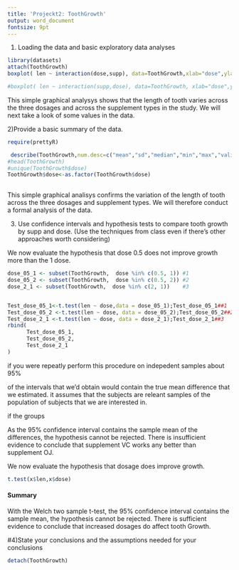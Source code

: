 ```yaml
---
title: 'Projeckt2: ToothGrowth'
output: word_document
fontsize: 9pt
---
```


 1) Loading the data and  basic exploratory data analyses 
```r

library(datasets)
attach(ToothGrowth)
boxplot( len ~ interaction(dose,supp), data=ToothGrowth,xlab="dose",ylab="length" )

#boxplot( len ~ interaction(supp,dose), data=ToothGrowth, xlab="dose",ylab="length")
```

This simple  graphical analysys shows that the length of tooth varies across the three dosages  and across the supplement types in the study. We will next take a look of some values in the data. 

2)Provide a basic summary of the data.

```r

require(prettyR)

 describe(ToothGrowth,num.desc=c("mean","sd","median","min","max","valid.n"))
#head(ToothGrowth)
#unique(ToothGrowth$dose)
ToothGrowth$dose<-as.factor(ToothGrowth$dose)
 
```

This simple  graphical analisys confirms the variation of the length of tooth  across the three dosages and supplement types. We will therefore conduct a formal analysis of the data. 


 3) Use confidence intervals and hypothesis tests to compare tooth growth by supp and dose. (Use the techniques from class even if there’s other approaches worth considering)

We now evaluate the hypothesis that dose 0.5 does not improve growth more than the 1 dose.
```r

dose_05_1 <- subset(ToothGrowth,  dose %in% c(0.5, 1)) #1
dose_05_2 <- subset(ToothGrowth,  dose %in% c(0.5, 2)) #2
dose_2_1 <- subset(ToothGrowth,  dose %in% c(2, 1))    #3


Test_dose_05_1<-t.test(len ~ dose,data = dose_05_1);Test_dose_05_1##1
Test_dose_05_2 <-t.test(len ~ dose, data = dose_05_2);Test_dose_05_2##2
Test_dose_2_1 <-t.test(len ~ dose, data = dose_2_1);Test_dose_2_1##3
rbind(
      Test_dose_05_1,
      Test_dose_05_2,
      Test_dose_2_1
)


```

if you were repeatly perform this procedure on indepedent samples about 95% 

of the intervals that we'd obtain would contain the true mean difference that we estimated. it assumes that the subjects are releant samples of the population of subjects that we are interested in.

if the groups


As the 95% confidence interval contains the sample mean of the differences, the hypothesis cannot be rejected. There is insufficient evidence to conclude that supplement VC works any better than supplement OJ.

We now evaluate the hypothesis that dosage does improve growth.


```r
t.test(x$len,x$dose)
```

#### Summary
With the Welch two sample t-test, the 95% confidence interval contains the sample mean, the hypothesis cannot be rejected. There is sufficient evidence to conclude that increased dosages do affect tooth Growth.

#4)State your conclusions and the assumptions needed for your conclusions
```r


detach(ToothGrowth)
```




